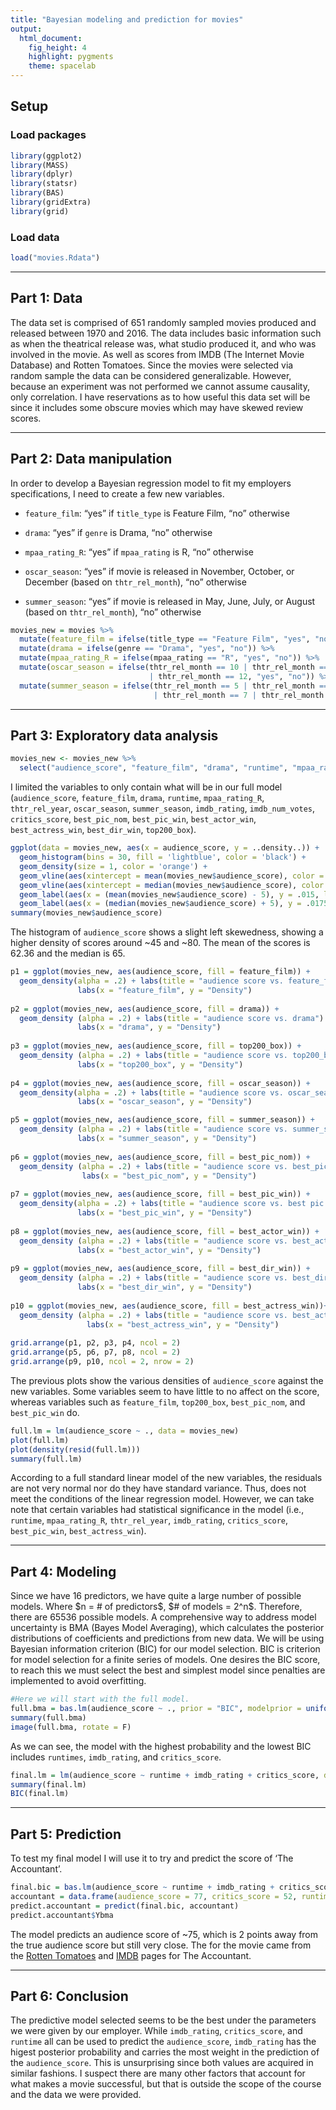 ---
title: "Bayesian modeling and prediction for movies"
output: 
  html_document: 
    fig_height: 4
    highlight: pygments
    theme: spacelab
---

## Setup

### Load packages

```{r load-packages, message = FALSE}
library(ggplot2)
library(MASS)
library(dplyr)
library(statsr)
library(BAS)
library(gridExtra)
library(grid)
```

### Load data

```{r load-data}
load("movies.Rdata")
```



* * *

## Part 1: Data

The data set is comprised of 651 randomly sampled movies produced and released between 1970 and 2016. The data includes basic information such as when the theatrical release was, what studio produced it, and who was involved in the movie. As well as scores from IMDB (The Internet Movie Database) and Rotten Tomatoes. Since the movies were selected via random sample the data can be considered generalizable. However, because an experiment was not performed we cannot assume causality, only correlation. I have reservations as to how useful this data set will be since it includes some obscure movies which may have skewed review scores.

* * *

## Part 2: Data manipulation

In order to develop a Bayesian regression model to fit my employers specifications, I need to create a few new variables.

* `feature_film`: "yes" if `title_type` is Feature Film, "no" otherwise

* `drama`: "yes" if `genre` is Drama, "no" otherwise

* `mpaa_rating_R`: "yes" if `mpaa_rating` is R, "no" otherwise

* `oscar_season`: "yes" if movie is released in November, October, or December (based on `thtr_rel_month`), "no" otherwise

* `summer_season`: "yes" if movie is released in May, June, July, or August (based on `thtr_rel_month`), "no" otherwise
```{r}
movies_new = movies %>%
  mutate(feature_film = ifelse(title_type == "Feature Film", "yes", "no")) %>%
  mutate(drama = ifelse(genre == "Drama", "yes", "no")) %>%
  mutate(mpaa_rating_R = ifelse(mpaa_rating == "R", "yes", "no")) %>%
  mutate(oscar_season = ifelse(thtr_rel_month == 10 | thtr_rel_month == 11
                               | thtr_rel_month == 12, "yes", "no")) %>%
  mutate(summer_season = ifelse(thtr_rel_month == 5 | thtr_rel_month == 6
                                | thtr_rel_month == 7 | thtr_rel_month == 8, "yes", "no"))
```


* * *

## Part 3: Exploratory data analysis

```{r}
movies_new <- movies_new %>%
  select("audience_score", "feature_film", "drama", "runtime", "mpaa_rating_R", "thtr_rel_year", "oscar_season", "summer_season", "imdb_rating", "imdb_num_votes", "critics_score", "best_pic_nom", "best_pic_win", "best_actor_win", "best_actress_win", "best_dir_win", "top200_box")

```

I limited the variables to only contain what will be in our full model (`audience_score`, `feature_film`, `drama`, `runtime`, `mpaa_rating_R`, `thtr_rel_year`, `oscar_season`, `summer_season`, `imdb_rating`, `imdb_num_votes`, `critics_score`, `best_pic_nom`, `best_pic_win`, `best_actor_win`, `best_actress_win`, `best_dir_win`, `top200_box`).

```{r}
ggplot(data = movies_new, aes(x = audience_score, y = ..density..)) +
  geom_histogram(bins = 30, fill = 'lightblue', color = 'black') +
  geom_density(size = 1, color = 'orange') +
  geom_vline(aes(xintercept = mean(movies_new$audience_score), color = 'red'), size = 1.5, show.legend = F) +
  geom_vline(aes(xintercept = median(movies_new$audience_score), color = 'blue'), size = 1.5, show.legend = F) +
  geom_label(aes(x = (mean(movies_new$audience_score) - 5), y = .015, label = 'Mean', color = 'red'), show.legend = F) +
  geom_label(aes(x = (median(movies_new$audience_score) + 5), y = .0175, label = 'Median', color = 'blue'), show.legend = F)
summary(movies_new$audience_score)
```
The histogram of `audience_score` shows a slight left skewedness, showing a higher density of scores around ~45 and ~80. The mean of the scores is 62.36 and the median is 65.

```{r}
p1 = ggplot(movies_new, aes(audience_score, fill = feature_film)) +
  geom_density(alpha = .2) + labs(title = "audience score vs. feature_film") + 
               labs(x = "feature_film", y = "Density")
    
p2 = ggplot(movies_new, aes(audience_score, fill = drama)) +
  geom_density (alpha = .2) + labs(title = "audience score vs. drama") + 
               labs(x = "drama", y = "Density")
    
p3 = ggplot(movies_new, aes(audience_score, fill = top200_box)) +
  geom_density (alpha = .2) + labs(title = "audience score vs. top200_box") +
               labs(x = "top200_box", y = "Density")
    
p4 = ggplot(movies_new, aes(audience_score, fill = oscar_season)) +
  geom_density(alpha = .2) + labs(title = "audience score vs. oscar_season") + 
               labs(x = "oscar_season", y = "Density")

p5 = ggplot(movies_new, aes(audience_score, fill = summer_season)) +
  geom_density (alpha = .2) + labs(title = "audience score vs. summer_season") + 
               labs(x = "summer_season", y = "Density")
    
p6 = ggplot(movies_new, aes(audience_score, fill = best_pic_nom)) +
  geom_density (alpha = .2) + labs(title = "audience score vs. best_pic_nom") + 
                labs(x = "best_pic_nom", y = "Density")
    
p7 = ggplot(movies_new, aes(audience_score, fill = best_pic_win)) +
  geom_density(alpha = .2) + labs(title = "audience score vs. best pic win") + 
               labs(x = "best_pic_win", y = "Density")
    
p8 = ggplot(movies_new, aes(audience_score, fill = best_actor_win)) +
  geom_density (alpha = .2) + labs(title = "audience score vs. best_actor_win") + 
               labs(x = "best_actor_win", y = "Density")
    
p9 = ggplot(movies_new, aes(audience_score, fill = best_dir_win)) +
  geom_density (alpha = .2) + labs(title = "audience score vs. best_dir_win") + 
               labs(x = "best_dir_win", y = "Density")
    
p10 = ggplot(movies_new, aes(audience_score, fill = best_actress_win))+
  geom_density (alpha = .2) + labs(title = "audience score vs. best_actress_win") + 
                 labs(x = "best_actress_win", y = "Density")
    
grid.arrange(p1, p2, p3, p4, ncol = 2)
grid.arrange(p5, p6, p7, p8, ncol = 2)
grid.arrange(p9, p10, ncol = 2, nrow = 2)
```

The previous plots show the various densities of `audience_score` against the new variables. Some variables seem to have little to no affect on the score, whereas variables such as `feature_film`, `top200_box`, `best_pic_nom`, and `best_pic_win` do.

```{r}
full.lm = lm(audience_score ~ ., data = movies_new)
plot(full.lm)
plot(density(resid(full.lm)))
summary(full.lm)
```

According to a full standard linear model of the new variables, the residuals are not very normal nor do they have standard variance. Thus, does not meet the conditions of the linear regression model. However, we can take note that certain variables had statistical significance in the model (i.e., `runtime`, `mpaa_rating_R`, `thtr_rel_year`, `imdb_rating`, `critics_score`, `best_pic_win`, `best_actress_win`).


* * *

## Part 4: Modeling

Since we have 16 predictors, we have quite a large number of possible models. Where $n = # of predictors$, $# of models = 2^n$. Therefore, there are 65536 possible models. A comprehensive way to address model uncertainty is BMA (Bayes Model Averaging), which calculates the posterior distributions of coefficients and predictions from new data. We will be using Bayesian information criterion (BIC) for our model selection. BIC is criterion for model selection for a finite series of models. One desires the BIC score, to reach this we must select the best and simplest model since penalties are implemented to avoid overfitting. 
```{r}
#Here we will start with the full model.
full.bma = bas.lm(audience_score ~ ., prior = "BIC", modelprior = uniform(), data = movies_new)
summary(full.bma)
image(full.bma, rotate = F)
```

As we can see, the model with the highest probability and the lowest BIC includes `runtimes`, `imdb_rating`, and `critics_score`.
```{r}
final.lm = lm(audience_score ~ runtime + imdb_rating + critics_score, data = movies_new)
summary(final.lm)
BIC(final.lm)
```

* * *

## Part 5: Prediction

To test my final model I will use it to try and predict the score of 'The Accountant'.
```{r}
final.bic = bas.lm(audience_score ~ runtime + imdb_rating + critics_score, prior = "BIC", modelprior = uniform(), data = movies_new)
accountant = data.frame(audience_score = 77, critics_score = 52, runtime = 128, imdb_rating = 7.4)
predict.accountant = predict(final.bic, accountant)
predict.accountant$Ybma
```
The model predicts an audience score of ~75, which is 2 points away from the true audience score but still very close. The for the movie came from the [Rotten Tomatoes](https://www.rottentomatoes.com/m/the_accountant_2016/) and [IMDB](http://www.imdb.com/title/tt2140479/) pages for The Accountant.

* * *

## Part 6: Conclusion

The predictive model selected seems to be the best under the parameters we were given by our employer. While `imdb_rating`, `critics_score`, and `runtime` all can be used to predict the `audience_score`, `imdb_rating` has the higest posterior probability and carries the most weight in the prediction of the `audience_score`. This is unsurprising since both values are acquired in similar fashions. I suspect there are many other factors that account for what makes a movie successful, but that is outside the scope of the course and the data we were provided.
